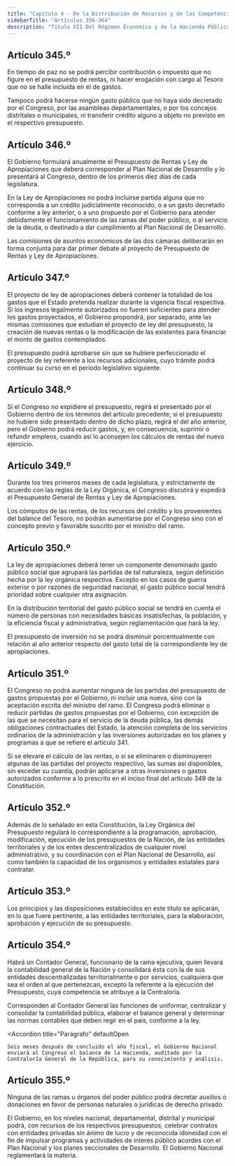 ```yaml
---
title: "Capitulo 4 - De la Distribución de Recursos y de las Competencias"
sidebarTitle: "Artículos 356-364"
description: "Título XII Del Régimen Economico y de la Hacienda Pública - Capitulo 4 - De la Distribución de Recursos y de las Competencias"
---
```


## Artículo 345.º

En tiempo de paz no se podrá percibir contribución o impuesto que no figure en el presupuesto de rentas, ni hacer erogación con cargo al Tesoro que no se halle incluida en el de gastos. 

Tampoco podrá hacerse ningún gasto público que no haya sido decretado por el Congreso, por las asambleas departamentales, o por los concejos distritales o municipales, ni transferir crédito alguno a objeto no previsto en el respectivo presupuesto.

## Artículo 346.º

El Gobierno formulará anualmente el Presupuesto de Rentas y Ley de Apropiaciones que deberá corresponder al Plan Nacional de Desarrollo y lo presentará al Congreso, dentro de los primeros diez días de cada legislatura.

En la Ley de Apropiaciones no podrá incluirse partida alguna que no corresponda a un crédito judicialmente reconocido, o a un gasto decretado conforme a ley anterior, o a uno propuesto por el Gobierno para atender debidamente el funcionamiento de las ramas del poder público, o al servicio de la deuda, o destinado a dar cumplimiento al Plan Nacional de Desarrollo.

Las comisiones de asuntos económicos de las dos cámaras deliberarán en forma conjunta para dar primer debate al proyecto de Presupuesto de Rentas y Ley de Apropiaciones.

## Artículo 347.º

El proyecto de ley de apropiaciones deberá contener la totalidad de los gastos que el Estado pretenda realizar durante la vigencia fiscal respectiva. Si los ingresos legalmente autorizados no fueren suficientes para atender los gastos proyectados, el Gobierno propondrá, por separado, ante las mismas comisiones que estudian el proyecto de ley del presupuesto, la creación de nuevas rentas o la modificación de las existentes para financiar el monto de gastos contemplados.

El presupuesto podrá aprobarse sin que se hubiere perfeccionado el proyecto de ley referente a los recursos adicionales, cuyo trámite podrá continuar su curso en el período legislativo siguiente.

## Artículo 348.º

Si el Congreso no expidiere el presupuesto, regirá el presentado por el Gobierno dentro de los términos del artículo precedente; si el presupuesto no hubiere sido presentado dentro de dicho plazo, regirá el del año anterior, pero el Gobierno podrá reducir gastos, y, en consecuencia, suprimir o refundir empleos, cuando así lo aconsejen los cálculos de rentas del nuevo ejercicio.

## Artículo 349.º

Durante los tres primeros meses de cada legislatura, y estrictamente de acuerdo con las reglas de la Ley Orgánica, el Congreso discutirá y expedirá el Presupuesto General de Rentas y Ley de Apropiaciones.

Los cómputos de las rentas, de los recursos del crédito y los provenientes del balance del Tesoro, no podrán aumentarse por el Congreso sino con el concepto previo y favorable suscrito por el ministro del ramo.

## Artículo 350.º

La ley de apropiaciones deberá tener un componente denominado gasto público social que agrupará las partidas de tal naturaleza, según definición hecha por la ley orgánica respectiva. Excepto en los casos de guerra exterior o por razones de seguridad nacional, el gasto público social tendrá prioridad sobre cualquier otra asignación.

En la distribución territorial del gasto público social se tendrá en cuenta el número de personas con necesidades básicas insatisfechas, la población, y la eficiencia fiscal y administrativa, según reglamentación que hará la ley.

El presupuesto de inversión no se podrá disminuir porcentualmente con relación al año anterior respecto del gasto total de la correspondiente ley de apropiaciones.

## Artículo 351.º

El Congreso no podrá aumentar ninguna de las partidas del presupuesto de gastos propuestas por el Gobierno, ni incluir una nueva, sino con la aceptación escrita del ministro del ramo. El Congreso podrá eliminar o reducir partidas de gastos propuestas por el Gobierno, con excepción de las que se necesitan para el servicio de la deuda pública, las demás obligaciones contractuales del Estado, la atención completa de los servicios ordinarios de la administración y las inversiones autorizadas en los planes y programas a que se refiere el artículo 341.

Si se elevare el cálculo de las rentas, o si se eliminaren o disminuyeren algunas de las partidas del proyecto respectivo, las sumas así disponibles, sin exceder su cuantía, podrán aplicarse a otras inversiones o gastos autorizados conforme a lo prescrito en el inciso final del artículo 349 de la Constitución.

## Artículo 352.º

Además de lo señalado en esta Constitución, la Ley Orgánica del Presupuesto regulará lo correspondiente a la programación, aprobación, modificación, ejecución de los presupuestos de la Nación, de las entidades territoriales y de los entes descentralizados de cualquier nivel administrativo, y su coordinación con el Plan Nacional de Desarrollo, así como también la capacidad de los organismos y entidades estatales para contratar.

## Artículo 353.º

Los principios y las disposiciones establecidos en este título se aplicarán, en lo que fuere pertinente, a las entidades territoriales, para la elaboración, aprobación y ejecución de su presupuesto.

## Artículo 354.º

Habrá un Contador General, funcionario de la rama ejecutiva, quien llevará la contabilidad general de la Nación y consolidará ésta con la de sus entidades descentralizadas territorialmente o por servicios, cualquiera que sea el orden al que pertenezcan, excepto la referente a la ejecución del Presupuesto, cuya competencia se atribuye a la Contraloría.

Corresponden al Contador General las funciones de uniformar, centralizar y consolidar la contabilidad pública, elaborar el balance general y determinar las normas contables que deben regir en el país, conforme a la ley.

<Accordion
    title="Parágrafo"
    defaultOpen
>
    Seis meses después de concluido el año fiscal, el Gobierno Nacional enviará al Congreso el balance de la Hacienda, auditado por la Contraloría General de la República, para su conocimiento y análisis.
</Accordion>

## Artículo 355.º

Ninguna de las ramas u órganos del poder público podrá decretar auxilios o donaciones en favor de personas naturales o jurídicas de derecho privado.

El Gobierno, en los niveles nacional, departamental, distrital y municipal podrá, con recursos de los respectivos presupuestos, celebrar contratos con entidades privadas sin ánimo de lucro y de reconocida idoneidad con el fin de impulsar programas y actividades de interés público acordes con el Plan Nacional y los planes seccionales de Desarrollo. El Gobierno Nacional reglamentará la materia.

